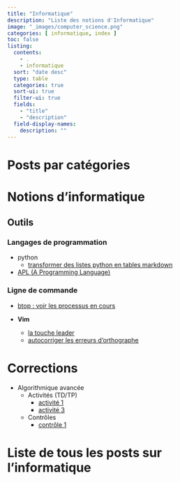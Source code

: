 ```yaml
---
title: "Informatique"
description: "Liste des notions d'Informatique"
image: "_images/computer_science.png"
categories: [ informatique, index ]
toc: false
listing:
  contents:
    - .
    - informatique
  sort: "date desc"
  type: table
  categories: true
  sort-ui: true
  filter-ui: true
  fields:
    - "title"
    - "description"
  field-display-names:
    description: ""
---
```


::: {.callout-note collapse=true}
# Posts par catégories

# Notions d'informatique

## Outils


### Langages de programmation

- python
    - [transformer des listes python en tables
      markdown](python convertir une liste en table markdown.qmd)
- [APL (A Programming Language)](Le langage APL.md)

### Ligne de commande

- [btop : voir les processus en cours](terminal btop.md)

- **Vim**
    - [la touche leader](vim tips leader.qmd)
    - [autocorriger les erreurs d'orthographe](vim tips autocorriger les erreurs.qmd)

# Corrections

- Algorithmique avancée
    - Activités (TD/TP)
        - [activité 1](algo avancee activite 1.qmd)
        - [activité 3](algo avancee activite 3)
    - Contrôles
        - [contrôle 1](algo avancee correction controle 1)
:::



# Liste de tous les posts sur l'informatique

